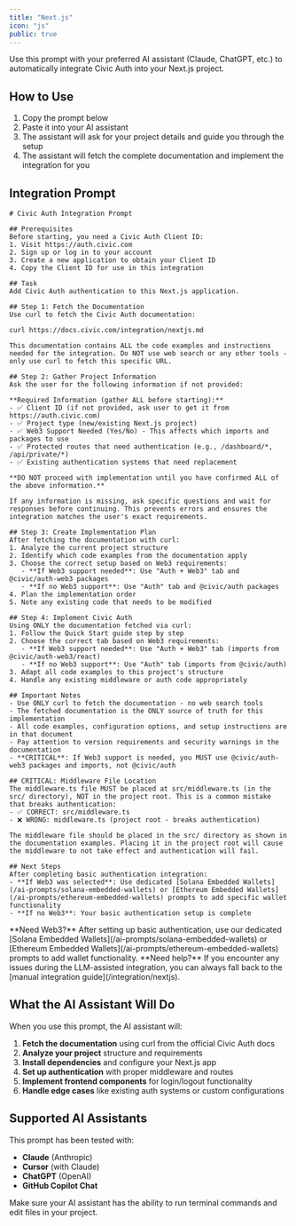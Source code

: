 ```yaml
---
title: "Next.js"
icon: "js"
public: true
---
```


Use this prompt with your preferred AI assistant (Claude, ChatGPT, etc.) to automatically integrate Civic Auth into your Next.js project.

## How to Use

1. Copy the prompt below
2. Paste it into your AI assistant
3. The assistant will ask for your project details and guide you through the setup
4. The assistant will fetch the complete documentation and implement the integration for you

## Integration Prompt

```text
# Civic Auth Integration Prompt

## Prerequisites
Before starting, you need a Civic Auth Client ID:
1. Visit https://auth.civic.com
2. Sign up or log in to your account
3. Create a new application to obtain your Client ID
4. Copy the Client ID for use in this integration

## Task
Add Civic Auth authentication to this Next.js application.

## Step 1: Fetch the Documentation
Use curl to fetch the Civic Auth documentation:

curl https://docs.civic.com/integration/nextjs.md

This documentation contains ALL the code examples and instructions needed for the integration. Do NOT use web search or any other tools - only use curl to fetch this specific URL.

## Step 2: Gather Project Information
Ask the user for the following information if not provided:

**Required Information (gather ALL before starting):**
- ✅ Client ID (if not provided, ask user to get it from https://auth.civic.com)
- ✅ Project type (new/existing Next.js project)
- ✅ Web3 Support Needed (Yes/No) - This affects which imports and packages to use
- ✅ Protected routes that need authentication (e.g., /dashboard/*, /api/private/*)
- ✅ Existing authentication systems that need replacement

**DO NOT proceed with implementation until you have confirmed ALL of the above information.**

If any information is missing, ask specific questions and wait for responses before continuing. This prevents errors and ensures the integration matches the user's exact requirements.

## Step 3: Create Implementation Plan
After fetching the documentation with curl:
1. Analyze the current project structure
2. Identify which code examples from the documentation apply
3. Choose the correct setup based on Web3 requirements:
   - **If Web3 support needed**: Use "Auth + Web3" tab and @civic/auth-web3 packages
   - **If no Web3 support**: Use "Auth" tab and @civic/auth packages
4. Plan the implementation order
5. Note any existing code that needs to be modified

## Step 4: Implement Civic Auth
Using ONLY the documentation fetched via curl:
1. Follow the Quick Start guide step by step
2. Choose the correct tab based on Web3 requirements:
   - **If Web3 support needed**: Use "Auth + Web3" tab (imports from @civic/auth-web3/react)
   - **If no Web3 support**: Use "Auth" tab (imports from @civic/auth)
3. Adapt all code examples to this project's structure
4. Handle any existing middleware or auth code appropriately

## Important Notes
- Use ONLY curl to fetch the documentation - no web search tools
- The fetched documentation is the ONLY source of truth for this implementation
- All code examples, configuration options, and setup instructions are in that document
- Pay attention to version requirements and security warnings in the documentation
- **CRITICAL**: If Web3 support is needed, you MUST use @civic/auth-web3 packages and imports, not @civic/auth

## CRITICAL: Middleware File Location
The middleware.ts file MUST be placed at src/middleware.ts (in the src/ directory), NOT in the project root. This is a common mistake that breaks authentication:
- ✅ CORRECT: src/middleware.ts 
- ❌ WRONG: middleware.ts (project root - breaks authentication)

The middleware file should be placed in the src/ directory as shown in the documentation examples. Placing it in the project root will cause the middleware to not take effect and authentication will fail.

## Next Steps
After completing basic authentication integration:
- **If Web3 was selected**: Use dedicated [Solana Embedded Wallets](/ai-prompts/solana-embedded-wallets) or [Ethereum Embedded Wallets](/ai-prompts/ethereum-embedded-wallets) prompts to add specific wallet functionality
- **If no Web3**: Your basic authentication setup is complete
```

<Note>
  **Need Web3?** After setting up basic authentication, use our dedicated [Solana Embedded Wallets](/ai-prompts/solana-embedded-wallets) or [Ethereum Embedded Wallets](/ai-prompts/ethereum-embedded-wallets) prompts to add wallet functionality.
</Note>

<Note>
  **Need help?** If you encounter any issues during the LLM-assisted integration, you can always fall back to the [manual integration guide](/integration/nextjs).
</Note>

## What the AI Assistant Will Do

When you use this prompt, the AI assistant will:

1. **Fetch the documentation** using curl from the official Civic Auth docs
2. **Analyze your project** structure and requirements
3. **Install dependencies** and configure your Next.js app
4. **Set up authentication** with proper middleware and routes
5. **Implement frontend components** for login/logout functionality
6. **Handle edge cases** like existing auth systems or custom configurations

## Supported AI Assistants

This prompt has been tested with:
- **Claude** (Anthropic)
- **Cursor** (with Claude)
- **ChatGPT** (OpenAI)
- **GitHub Copilot Chat**

<Info>
  Make sure your AI assistant has the ability to run terminal commands and edit files in your project.
</Info>
